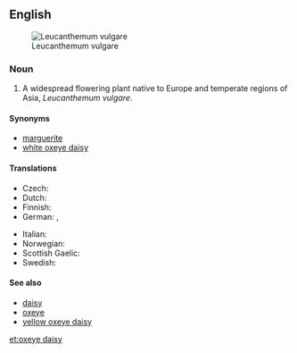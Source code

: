 {{wikipedia}}
==English==
[[Image:Ox-eye daisy 01.jpg|thumb|right|Leucanthemum vulgare]]

===Noun===
{{en-noun|sg=[[oxeye]] [[daisy]]|oxeye daisies}}

# A widespread flowering plant native to Europe and temperate regions of Asia, ''Leucanthemum vulgare''.

====Synonyms====
* [[marguerite]]
* [[white oxeye daisy]]

====Translations====
{{trans-top|flower}}
* Czech: {{t-|cs|kopretina|f}}
* Dutch: {{t|nl|gewone margriet|m|f}}
* Finnish: {{t-|fi|päivänkakkara}}
* German: {{t-|de|Margerite|f}}, {{t|de|Wucherblume|f}}
{{trans-mid}}
* Italian: {{t|it|margherita|f}}
* Norwegian: {{t|no|prestekrage}}
* Scottish Gaelic: {{t-|gd|neòinean mòr|f|xs=Scottish Gaelic}}
* Swedish: {{t|sv|prästkrage}}
{{trans-bottom}}

====See also====
* [[daisy]]
* [[oxeye]]
* [[yellow oxeye daisy]]

[[et:oxeye daisy]]